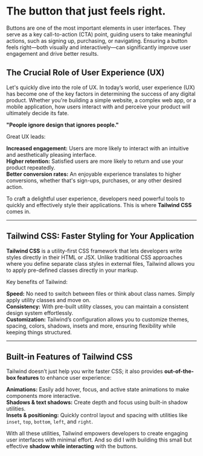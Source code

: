 # The button that just feels right.

Buttons are one of the most important elements in user interfaces. They serve as a key call-to-action (CTA) point,
guiding users to take meaningful actions, such as signing up, purchasing, or navigating. Ensuring a button feels
right—both visually and interactively—can significantly improve user engagement and drive better results.

## The Crucial Role of User Experience (UX)

Let's quickly dive into the role of UX. In today’s world, user experience (UX) has become one of the key factors in
determining the success of any digital product. Whether you're building a simple website, a complex web app, or a mobile
application, how users interact with and perceive your product will ultimately decide its fate.

**"People ignore design that ignores people."**

Great UX leads:

**Increased engagement:** Users are more likely to interact with an intuitive and aesthetically pleasing interface.  
**Higher retention:** Satisfied users are more likely to return and use your product repeatedly.  
**Better conversion rates:** An enjoyable experience translates to higher conversions, whether that's sign-ups,
purchases, or any other desired action.

To craft a delightful user experience, developers need powerful tools to quickly and effectively style their
applications. This is where **Tailwind CSS** comes in.

---

## Tailwind CSS: Faster Styling for Your Application

**Tailwind CSS** is a utility-first CSS framework that lets developers write styles directly in their HTML or JSX.
Unlike traditional CSS approaches where you define separate class styles in external files, Tailwind allows you to apply
pre-defined classes directly in your markup.

Key benefits of Tailwind:

**Speed:** No need to switch between files or think about class names. Simply apply utility classes and move on.  
**Consistency:** With pre-built utility classes, you can maintain a consistent design system effortlessly.  
**Customization:** Tailwind’s configuration allows you to customize themes, spacing, colors, shadows, insets and more,
ensuring flexibility while keeping things structured.

---

## Built-in Features of Tailwind CSS

Tailwind doesn’t just help you write faster CSS; it also provides **out-of-the-box features** to enhance user
experience:

**Animations:** Easily add hover, focus, and active state animations to make components more interactive.  
**Shadows & text shadows:** Create depth and focus using built-in shadow utilities.  
**Insets & positioning:** Quickly control layout and spacing with utilities like `inset`, `top`, `bottom`, `left`, and
`right`.

With all these utilities, Tailwind empowers developers to create engaging user interfaces with minimal effort. And so
did I with building this small but effective **shadow while interacting** with the buttons.
